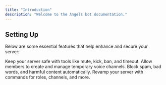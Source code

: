 ```yaml
---
title: "Introduction"
description: "Welcome to the Angels bot documentation."
---
```


## Setting Up

Below are some essential features that help enhance and secure your server:

<CardGroup cols={2}>
  <Card title="Moderation" icon="shield" href="/guides/moderation">
    Keep your server safe with tools like mute, kick, ban, and timeout.
  </Card>

  <Card title="Voicemaster" icon="microphone" href="/guides/voicemaster">
    Allow members to create and manage temporary voice channels.
  </Card>

  <Card title="Auto Mod" icon="ban" href="/guides/automod">
    Block spam, bad words, and harmful content automatically.
  </Card>

  <Card title="Server Util" icon="tools" href="/guides/utilities">
    Revamp your server with commands for roles, channels, and more.
  </Card>
</CardGroup>
